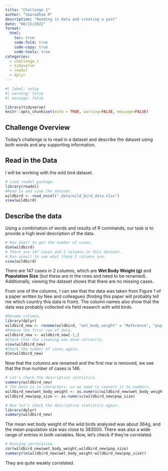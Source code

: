 ```yaml
---
title: "Challenge 1"
author: "Saaradhaa M"
description: "Reading in data and creating a post"
date: "08/15/2022"
format:
  html:
    toc: true
    code-fold: true
    code-copy: true
    code-tools: true
categories:
  - challenge_1
  - tidyverse
  - readxl
  - dplyr
---
```


```r
#| label: setup
#| warning: false
#| message: false

library(tidyverse)
knitr::opts_chunk$set(echo = TRUE, warning=FALSE, message=FALSE)
```

## Challenge Overview

Today's challenge is to read in a dataset and describe the dataset using both words and any supporting information.

## Read in the Data

I will be working with the wild bird dataset.

```r
# Load readxl package.
library(readxl)
#Read in and view the dataset.
wildbird <- read_excel("_data/wild_bird_data.xlsx")
view(wildbird)
```

## Describe the data

Using a combination of words and results of R commands, our task is to provide a high level description of the data.

```r
# Run dim() to get the number of cases.
dim(wildbird)
# There are 147 cases and 2 columns in this dataset.
# Run view() to see what these 2 columns are.
view(wildbird)
```

There are 147 cases in 2 columns, which are **Wet Body Weight (g)** and **Population Size** (but these are in the rows and need to be renamed). Additionally, viewing the dataset shows that there are no missing cases.

From one of the columns, I can see that the data was taken from Figure 1 of a paper written by Nee and colleagues (finding this paper will probably tell me which country this data is from). The column names also show that the data was probably collected via field research with wild birds.

```r
#Rename columns.
library(dplyr)
wildbird_new <- rename(wildbird, "wet_body_weight" = "Reference", "pop_size" = "Taken from Figure 1 of Nee et al.")
#Remove the first row of data.
wildbird_new <- wildbird_new[-1,]
#Check that the cleaning was done correctly.
view(wildbird_new)
#Check the number of cases again.
dim(wildbird_new)
```

Now that the columns are renamed and the first row is removed, we see that the true number of cases is 146.

```r
# Let's check the descriptive statistics.
summary(wildbird_new)
# The data is in characters, so we need to convert it to numbers.
wildbird_new$wet_body_weight <- as.numeric(wildbird_new$wet_body_weight)
wildbird_new$pop_size <- as.numeric(wildbird_new$pop_size)
```

```r
# Now let's check the descriptive statistics again.
library(dplyr)
summary(wildbird_new)
```

The mean wet body weight of the wild birds analysed was about 364g, and the mean population size was close to 383000. There was also a wide range of entries in both variables. Now, let's check if they're correlated.

```r
# Running correlation.
cor(wildbird_new$wet_body_weight,wildbird_new$pop_size)
summary(lm(wildbird_new$wet_body_weight~wildbird_new$pop_size))
```

They are quite weakly correlated.
